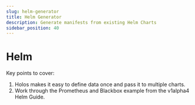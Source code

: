 ```yaml
---
slug: helm-generator
title: Helm Generator
description: Generate manifests from existing Helm Charts
sidebar_position: 40
---
```


# Helm

Key points to cover:

1. Holos makes it easy to define data once and pass it to multiple charts.
2. Work through the Prometheus and Blackbox example from the v1alpha4 Helm Guide.
